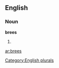 ==English==

===Noun===
'''brees'''

# {{plural of|[[bree]]}}

[[Category:English plurals]]

[[ar:brees]]